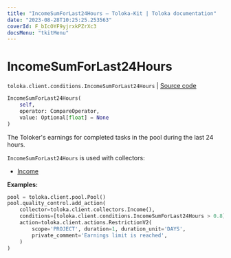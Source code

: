 ```yaml
---
title: "IncomeSumForLast24Hours — Toloka-Kit | Toloka documentation"
date: "2023-08-28T10:25:25.253563"
coverId: F_bIcOYF9yjrxkPZrXc3
docsMenu: "tkitMenu"
---
```


# IncomeSumForLast24Hours

`toloka.client.conditions.IncomeSumForLast24Hours` | [Source code](https://github.com/Toloka/toloka-kit/blob/v1.2.1/src/client/conditions.py#L321)

```python
IncomeSumForLast24Hours(
    self,
    operator: CompareOperator,
    value: Optional[float] = None
)
```

The Toloker's earnings for completed tasks in the pool during the last 24 hours.

`IncomeSumForLast24Hours` is used with collectors:
- [Income](/docs/toloka-kit/reference/toloka.client.collectors.Income)

**Examples:**

```python
pool = toloka.client.pool.Pool()
pool.quality_control.add_action(
    collector=toloka.client.collectors.Income(),
    conditions=[toloka.client.conditions.IncomeSumForLast24Hours > 0.8],
    action=toloka.client.actions.RestrictionV2(
        scope='PROJECT', duration=1, duration_unit='DAYS',
        private_comment='Earnings limit is reached',
    )
)
```